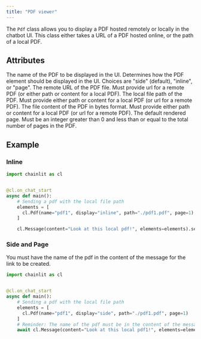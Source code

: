 ```yaml
---
title: "PDF viewer"
---
```


The `Pdf` class allows you to display a PDF hosted remotely or locally in the chatbot UI. This class either takes a URL of a PDF hosted online, or the path of a local PDF.

## Attributes

<ParamField path="name" type="str">
  The name of the PDF to be displayed in the UI.
</ParamField>

<ParamField path="display" type="ElementDisplay" optional>
  Determines how the PDF element should be displayed in the UI. Choices are
  "side" (default), "inline", or "page".
</ParamField>

<ParamField path="url" type="str">
  The remote URL of the PDF file. Must provide url for a remote PDF (or either
  path or content for a local PDF).
</ParamField>

<ParamField path="path" type="str" optional>
  The local file path of the PDF. Must provide either path or content for a
  local PDF (or url for a remote PDF).
</ParamField>

<ParamField path="content" type="bytes" optional>
  The file content of the PDF in bytes format. Must provide either path or
  content for a local PDF (or url for a remote PDF).
</ParamField>

<ParamField path="page" type="int" optional>
  The default rendered page. Must be an integer greater than 0 and less than or
  equal to the total number of pages in the PDF.
</ParamField>

## Example

### Inline
```python
import chainlit as cl


@cl.on_chat_start
async def main():
    # Sending a pdf with the local file path
    elements = [
      cl.Pdf(name="pdf1", display="inline", path="./pdf1.pdf", page=1)
    ]

    cl.Message(content="Look at this local pdf!", elements=elements).send()
```

### Side and Page
You must have the name of the pdf in the content of the message for the link to be created.

```python
import chainlit as cl


@cl.on_chat_start
async def main():
    # Sending a pdf with the local file path
    elements = [
      cl.Pdf(name="pdf1", display="side", path="./pdf1.pdf", page=1)
    ]
    # Reminder: The name of the pdf must be in the content of the message
    await cl.Message(content="Look at this local pdf1!", elements=elements).send()
```
